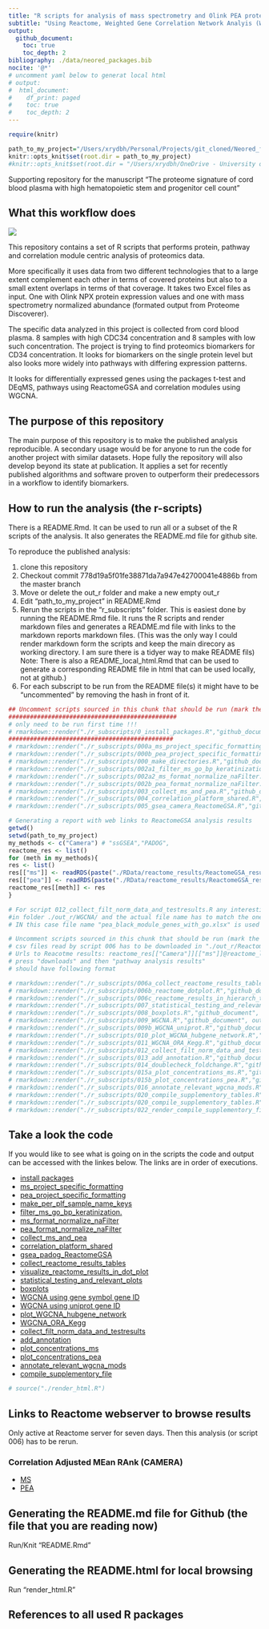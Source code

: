 ```yaml
---
title: "R scripts for analysis of mass spectrometry and Olink PEA proteomics data from cord blood"
subtitle: "Using Reactome, Weighted Gene Correlation Network Analyis (WGCNA) and gene centric methods"
output:
  github_document:
    toc: true
    toc_depth: 2
bibliography: ./data/neored_packages.bib
nocite: '@*'
# uncomment yaml below to generat local html
# output:
#  html_document:
#    df_print: paged
#    toc: true
#    toc_depth: 2
---
```


```r
require(knitr)

path_to_my_project="/Users/xrydbh/Personal/Projects/git_cloned/Neored_fresh/Neored"
knitr::opts_knit$set(root.dir = path_to_my_project)
#knitr::opts_knit$set(root.dir = "/Users/xrydbh/OneDrive - University of Gothenburg/Neored")

```
Supporting repository for the manuscript “The proteome signature of cord blood plasma with high hematopoietic stem and progenitor cell count”

## What this workflow does 


<!-- ```{r sunburst, echo=F, message=FALSE, fig.cap ="Three main types of analyses"} -->
<!-- source("./r_subscripts/make_graphcal_abstract/sunburst_plot.R") -->
<!-- fig -->
<!-- ``` -->

<!-- ![](./out_r/023_neored_graphical_ab_sunburst.png) -->
![](./data/023_neored_graphical_ab_sunburst.png)



This repository contains a set of R scripts that performs protein, pathway and correlation module centric analysis of proteomics data. 

More specifically it uses data from two different technologies that to a large extent complement each other in terms of covered proteins but also to a small extent overlaps in terms of that coverage. It takes two Excel files as input. One with Olink NPX protein expression values and one with mass spectrometry normalized abundance (formated output from Proteome Discoverer).

The specific data analyzed in this project is collected from cord blood plasma. 8 samples with high CDC34 concentration and 8 samples with low such concentration. The project is trying to find proteomics biomarkers for CD34 concentration. It looks for biomarkers on the single protein level but also looks more widely into pathways with differing expression patterns.

It looks for differentially expressed genes using the packages  t-test and DEqMS, pathways using ReactomeGSA and correlation modules using WGCNA.

## The purpose of this repository
The main purpose of this repository is to make the published analysis reproducible. A secondary usage would be for anyone to run the code for another project with similar datasets. Hope fully the repository will also develop beyond its state at publication.
It applies a set for recently published algorithms and software proven to outperform their predecessors in a workflow to identify biomarkers.

## How to run the analysis (the r-scripts)

There is a README.Rmd. It can be used to run all or a subset of the R scripts of the analysis. It also generates the README.md file for github site.



To reproduce the published analysis:

1. clone this repository 
2. Checkout commit 778d19a5f01fe38871da7a947e42700041e4886b from the master branch
3. Move or delete the out_r folder and make a new empty out_r
4. Edit "path_to_my_project" in README.Rmd 
5. Rerun the scripts in the "r_subscripts" folder. This is easiest done by running the README.Rmd file. It runs the R scripts and render markdown files and generates a README.md file with links to the markdown reports markdown files. (This was the only way I could render markdown form the scripts and keep the main direcory as working directory. I am sure there is a tidyer way to make README fils)
Note:  There is also a README_local_html.Rmd that can be used to generate a corresponding README file in html that can be used locally, not at github.)
6. For each subscript to be run from the README file(s) it might have to be "uncommented" by removing the hash in front of it.


```r
## Uncomment scripts sourced in this chunk that should be run (mark the lines and shift+cmd+C)
###############################################
# only need to be run first time !!!
# rmarkdown::render("./r_subscripts/0_install_packages.R","github_document", output_dir="./markdown/")
##############################################
# rmarkdown::render("./r_subscripts/000a_ms_project_specific_formatting.R","github_document", output_dir="./markdown/")
# rmarkdown::render("./r_subscripts/000b_pea_project_specific_formatting.R","github_document", output_dir="./markdown/")
# rmarkdown::render("./r_subscripts/000_make_directories.R","github_document", output_dir="./markdown/")
# rmarkdown::render("./r_subscripts/002a1_filter_ms_go_bp_keratinization.R","github_document", output_dir="./markdown/")
# rmarkdown::render("./r_subscripts/002a2_ms_format_normalize_naFilter.R","github_document", output_dir="./markdown/")
# rmarkdown::render("./r_subscripts/002b_pea_format_normalize_naFilter.R","github_document", output_dir="./markdown/")
# rmarkdown::render("./r_subscripts/003_collect_ms_and_pea.R","github_document", output_dir="./markdown/")
# rmarkdown::render("./r_subscripts/004_correlation_platform_shared.R","github_document", output_dir="./markdown/")
# rmarkdown::render("./r_subscripts/005_gsea_camera_ReactomeGSA.R","github_document", output_dir="./markdown/")

```

```r
# Generating a report with web links to ReactomeGSA analysis results
getwd()
setwd(path_to_my_project)
my_methods <- c("Camera") # "ssGSEA","PADOG",
reactome_res <- list()
for (meth in my_methods){
res <- list()
res[["ms"]] <- readRDS(paste("./RData/reactome_results/ReactomeGSA_result_",meth,"_ms_abundances_eq_med_norm.rds",sep=""))
res[["pea"]] <- readRDS(paste("./RData/reactome_results/ReactomeGSA_result_",meth,"_pea_abundances_eq_med_norm.rds",sep="")) 
reactome_res[[meth]] <- res
}
```

```r
# For script 012_collect_filt_norm_data_and_testresults.R any interesting WGCNA module has to be copied and put 
#in folder ./out_r/WGCNA/ and the actual file name has to match the one used in the script.
# IN this case file name "pea_black_module_genes_with_go.xlsx" is used

# Uncomment scripts sourced in this chunk that should be run (mark the lines and shift+cmd+C)
# csv files read by script 006 has to be downloaded in "./out_r/Reactome" from Reactome as "ms_camera.csv" and "pea_camera.csv"
# Urls to Reacotme results: reactome_res[["Camera"]][["ms"]]@reactome_links[[1]][["url"]] and # reactome_res[["Camera"]][["pea"]]@reactome_links[[1]][["url"]]`
# press "downloads" and then "pathway analysis results" 
# should have following format

# rmarkdown::render("./r_subscripts/006a_collect_reactome_results_tables.R","github_document", output_dir="./markdown/")
# rmarkdown::render("./r_subscripts/006b_reactome_dotplot.R","github_document", output_dir="./markdown/")
# rmarkdown::render("./r_subscripts/006c_reactome_results_in_hierarch_tree.R","github_document", output_dir="./markdown/")
# rmarkdown::render("./r_subscripts/007_statistical_testing_and_relevant_plots.R","github_document", output_dir="./markdown/")
# rmarkdown::render("./r_subscripts/008_boxplots.R","github_document", output_dir="./markdown/")
# rmarkdown::render("./r_subscripts/009_WGCNA.R","github_document", output_dir="./markdown/")
# rmarkdown::render("./r_subscripts/009b_WGCNA_uniprot.R","github_document", output_dir="./markdown/")
# rmarkdown::render("./r_subscripts/010_plot_WGCNA_hubgene_network.R","github_document", output_dir="./markdown/")
# rmarkdown::render("./r_subscripts/011_WGCNA_ORA_Kegg.R","github_document", output_dir="./markdown/")
# rmarkdown::render("./r_subscripts/012_collect_filt_norm_data_and_testresults.R","github_document", output_dir="./markdown/")
# rmarkdown::render("./r_subscripts/013_add_annotation.R","github_document", output_dir="./markdown/")
# rmarkdown::render("./r_subscripts/014_doublecheck_foldchange.R","github_document", output_dir="./markdown/")
# rmarkdown::render("./r_subscripts/015a_plot_concentrations_ms.R","github_document", output_dir="./markdown/")
# rmarkdown::render("./r_subscripts/015b_plot_concentrations_pea.R","github_document", output_dir="./markdown/")
# rmarkdown::render("./r_subscripts/016_annotate_relevant_wgcna_mods.R","github_document", output_dir="./markdown/")
# rmarkdown::render("./r_subscripts/020_compile_supplementory_tables.R","github_document", output_dir="./markdown/")
# rmarkdown::render("./r_subscripts/020_compile_supplementory_tables.R","github_document", output_dir="./markdown/")
# rmarkdown::render("./r_subscripts/022_render_compile_supplementory_figures.R","github_document", output_dir="./markdown/")

```

## Take a look the code

If you would like to see what is going on in the scripts the code and output can be accessed with the linkes below. The links are in order of executions.

* [install packages](markdown/0_install_packages.md)
* [ms_project_specific_formatting](markdown/000a_ms_project_specific_formatting.md)
* [pea_project_specific_formatting](markdown/000b_pea_project_specific_formatting.md)
* [make_per_plf_sample_name_keys](markdown/001_make_per_plf_sample_name_keys.md)
* [filter_ms_go_bp_keratinization.](markdown/002a1_filter_ms_go_bp_keratinization.md)
* [ms_format_normalize_naFilter](markdown/002a2_ms_format_normalize_naFilter.md)
* [pea_format_normalize_naFilter](markdown/002b_pea_format_normalize_naFilter.md)
* [collect_ms_and_pea](markdown/003_collect_ms_and_pea.md)
* [correlation_platform_shared](markdown/004_correlation_platform_shared.md)
* [gsea_padog_ReactomeGSA](markdown/005_gsea_padog_ReactomeGSA.md)
* [collect_reactome_results_tables](markdown/006a_collect_reactome_results_tables.md)
* [visualize_reactome_results_in_dot_plot](markdown/006b_reactome_dotplot.md)
* [statistical_testing_and_relevant_plots](markdown/007_statistical_testing_and_relevant_plots.md)
* [boxplots](markdown/008_boxplots.md)
* [WGCNA using gene symbol gene ID](markdown/009_WGCNA.md)
* [WGCNA using uniprot gene ID](markdown/009b_WGCNA_uniprot.md)
* [plot_WGCNA_hubgene_network](markdown/010_plot_WGCNA_hubgene_network.md)
* [WGCNA_ORA_Kegg](markdown/011_WGCNA_ORA_Kegg.md)
* [collect_filt_norm_data_and_testresults](markdown/012_collect_filt_norm_data_and_testresults.md)
* [add_annotation](markdown/013_add_annotation.md)
* [plot_concentrations_ms](markdown/015a_plot_concentrations_ms.md)
* [plot_concentrations_pea](markdown/015b_plot_concentrations_pea.md)
* [annotate_relevant_wgcna_mods](markdown/016_annotate_relevant_wgcna_mods.md)
* [compile_supplementory_file](markdown/020_compile_supplementory_tables.md)

<!-- When you want to create local html report uncommen this and comment the markdown references above -->
<!-- * [install packages](rendered_html/0_install_packages.html) -->
<!-- * [ms_project_specific_formatting](rendered_html/000a_ms_project_specific_formatting.html) -->
<!-- * [pea_project_specific_formatting](rendered_html/000b_pea_project_specific_formatting.html) -->
<!-- * [make_per_plf_sample_name_keys](rendered_html/001_make_per_plf_sample_name_keys.html) -->
<!-- * [ms_format_normalize_naFilter](rendered_html/002a_ms_format_normalize_naFilter.html) -->
<!-- * [pea_format_normalize_naFilter](rendered_html/002b_pea_format_normalize_naFilter.html) -->
<!-- * [collect_ms_and_pea](rendered_html/003_collect_ms_and_pea.html) -->
<!-- * [correlation_platform_shared](rendered_html/004_correlation_platform_shared.html) -->
<!-- * [gsea_padog_ReactomeGSA](rendered_html/005_gsea_padog_ReactomeGSA.html) -->
<!-- * [collect_reactome_results_tables](rendered_html/006_collect_reactome_results_tables.html) -->
<!-- * [statistical_testing_and_relevant_plots](rendered_html/007_statistical_testing_and_relevant_plots.html) -->
<!-- * [boxplots](rendered_html/008_boxplots.html) -->
<!-- * [WGCNA](rendered_html/009_WGCNA.html) -->
<!-- * [plot_WGCNA_hubgene_network](rendered_html/010_plot_WGCNA_hubgene_network.html) -->
<!-- * [WGCNA_ORA_Kegg](rendered_html/011_WGCNA_ORA_Kegg.html) -->
<!-- * [collect_filt_norm_data_and_testresults](rendered_html/012_collect_filt_norm_data_and_testresults.html) -->
<!-- * [add_annotation](rendered_html/013_add_annotation.html) -->
<!-- * [plot_concentrations_ms](rendered_html/015a_plot_concentrations_ms.html) -->
<!-- * [plot_concentrations_pea](rendered_html/015b_plot_concentrations_pea.html) -->
<!-- * [annotate_relevant_wgcna_mods](rendered_html/016_annotate_relevant_wgcna_mods.html) -->
<!-- * [compile_supplementory_file](rendered_html/020_compile_supplementory_tables.html) -->


```r
# source("./render_html.R")
```


## Links to Reactome webserver to browse results
Only active at Reactome server for seven days. Then this analysis (or script 006) has to be rerun.

### Correlation Adjusted MEan RAnk (CAMERA)



* [MS](`r reactome_res[["Camera"]][["ms"]]@reactome_links[[1]][["url"]]`)
* [PEA](`r reactome_res[["Camera"]][["pea"]]@reactome_links[[1]][["url"]]`)

## Generating the README.md file for Github (the file that you are reading now)
Run/Knit "README.Rmd"

## Generating the README.html for local browsing
Run "render_html.R"

## References to all used R packages
